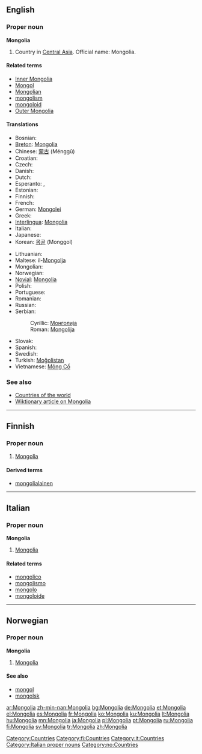 ==English==
{{wikipedia}}

===Proper noun===
'''Mongolia'''

# Country in [[Central Asia]]. Official name: Mongolia.

====Related terms====
*[[Inner Mongolia]]
*[[Mongol]]
*[[Mongolian]]
*[[mongolism]]
*[[mongoloid]]
*[[Outer Mongolia]]

====Translations====
{{top}}
* Bosnian: {{t-|bs|Mongolija|f}}
* [[Breton]]: [[#Breton|Mongolia]]
* Chinese: [[蒙古]] (Ménggǔ)
* Croatian: {{t-|hr|Mongolija|f}}
* Czech: {{t-|cs|Mongolsko|n}}
* Danish: {{t-|da|Mongoliet}}
* Dutch: {{t+|nl|Mongolië}}
* Esperanto: {{t-|eo|Mongolio|xs=Esperanto}}, {{t-|eo|Mongolujo|xs=Esperanto}}
* Estonian: {{t-|et|Mongoolia}}
* Finnish: {{t+|fi|Mongolia}}
* French: {{t+|fr|Mongolie|f}}
* German: [[Mongolei]]
* Greek: {{t+|el|Μογγολία|f|tr=Mongolía|sc=Grek}}
* [[Interlingua]]: [[#Interlingua|Mongolia]]
* Italian: {{t-|it|Mongolia|f}}
* Japanese: {{t+|ja|モンゴル|tr=Mongoru|sc=Jpan}}
* Korean: [[몽골]] (Monggol)
{{mid}}
* Lithuanian: {{t+|lt|Mongolija|f|xs=Lithuanian}}
* Maltese: il-[[Mongolja]]
* Mongolian: {{t+|mn|Монгол улс|tr=Mongol uls|sc=Cyrl|xs=Mongolian}}
* Norwegian: {{t-|no|Mongolia}}
* [[Novial]]: [[Mongolia]]
* Polish: {{t+|pl|Mongolia|f}}
* Portuguese: {{t+|pt|Mongólia|f}}
* Romanian: {{t-|ro|Mongolia|f}}
* Russian: {{t-|ru|Монголия|f|tr=Mongólija|sc=Cyrl}}
* Serbian:
*: Cyrillic: [[Монголија#Serbian|Монголија]] {{f}}
*: Roman: [[Mongolija#Serbian|Mongolija]] {{f}}
* Slovak: {{t-|sk|Mongolsko|n}}
* Spanish: {{t+|es|Mongolia|f}}
* Swedish: {{t+|sv|Mongoliet}}
* Turkish: [[Moğolistan]]
* Vietnamese: [[Mông Cổ]]
{{bottom}}

===See also===
*[[Appendix:Countries of the world|Countries of the world]]
*[[w:Mongolia|Wiktionary article on Mongolia]]

[[Category:Countries]]

----

==Finnish==
{{wikipedia|lang=fi}}

===Proper noun===
{{fi-noun|proper=true}}

# [[#English|Mongolia]]

====Derived terms====
* [[mongolialainen]]

[[Category:fi:Countries]]

----

==Italian==
{{wikipedia|lang=it}}
===Proper noun===
'''Mongolia''' {{f}}

# [[#English|Mongolia]]

====Related terms====
*[[mongolico]]
*[[mongolismo]]
*[[mongolo]]
*[[mongoloide]]

[[Category:it:Countries]]
[[Category:Italian proper nouns]]
----

==Norwegian==

===Proper noun===
'''Mongolia'''

# [[#English|Mongolia]]

====See also====
*[[mongol]]
*[[mongolsk]]

[[Category:no:Countries]]

[[ar:Mongolia]]
[[zh-min-nan:Mongolia]]
[[bg:Mongolia]]
[[de:Mongolia]]
[[et:Mongolia]]
[[el:Mongolia]]
[[es:Mongolia]]
[[fr:Mongolia]]
[[ko:Mongolia]]
[[ku:Mongolia]]
[[lt:Mongolia]]
[[hu:Mongolia]]
[[mn:Mongolia]]
[[ja:Mongolia]]
[[pl:Mongolia]]
[[pt:Mongolia]]
[[ru:Mongolia]]
[[fi:Mongolia]]
[[sv:Mongolia]]
[[tr:Mongolia]]
[[zh:Mongolia]]